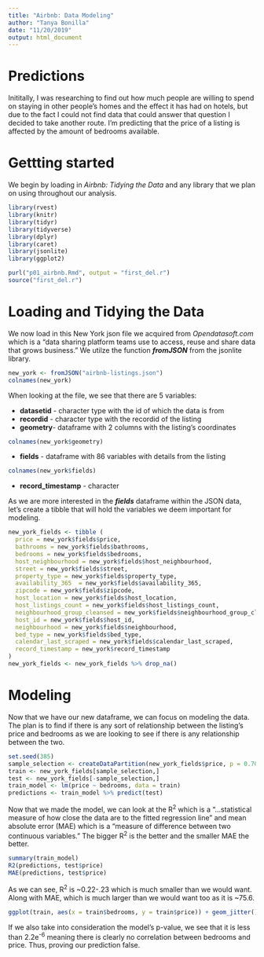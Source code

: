 ```yaml
---
title: "Airbnb: Data Modeling"
author: "Tanya Bonilla"
date: "11/20/2019"
output: html_document
---
```


# Predictions


Inititally, I was researching to find out how much people are willing to spend on staying in other people's homes and the effect it has had on hotels, but due to the fact I could not find data that could answer that question I decided to take another route. I'm predicting that the price of a listing is affected by the amount of bedrooms available. 

# Gettting started

We begin by loading in *Airbnb: Tidying the Data* and any library that we plan on using throughout our analysis.
```r
library(rvest)
library(knitr)
library(tidyr)
library(tidyverse)
library(dplyr)
library(caret)
library(jsonlite)
library(ggplot2)

purl("p01_airbnb.Rmd", output = "first_del.r")
source("first_del.r")
```

# Loading and Tidying the Data

We now load in this New York json file we acquired from *Opendatasoft.com* which is a "data sharing platform teams use to access, reuse and share data that grows business." We utilze the function ***fromJSON*** from the jsonlite library. 
```r
new_york <- fromJSON("airbnb-listings.json")
colnames(new_york)
```

When looking at the file, we see that there are 5 variables:

* **datasetid** - character type with the id of which the data is from
* **recordid** - character type with the recordid of the listing 
* **geometry**- dataframe with 2 columns with the listing's coordinates
```r
colnames(new_york$geometry)
```
* **fields** - dataframe with 86 variables with details from the listing
```r
colnames(new_york$fields)
```
+ **record_timestamp** - character 

As we are more interested in the ***fields*** dataframe within the JSON data, let's create a tibble that will hold the variables we deem important for modeling.
```r
new_york_fields <- tibble ( 
  price = new_york$fields$price,
  bathrooms = new_york$fields$bathrooms,
  bedrooms = new_york$fields$bedrooms,
  host_neighbourhood = new_york$fields$host_neighbourhood,
  street = new_york$fields$street,
  property_type = new_york$fields$property_type,
  availability_365  = new_york$fields$availability_365,
  zipcode = new_york$fields$zipcode,
  host_location = new_york$fields$host_location,
  host_listings_count = new_york$fields$host_listings_count,
  neighbourhood_group_cleansed = new_york$fields$neighbourhood_group_cleansed,
  host_id = new_york$fields$host_id,
  neighbourhood = new_york$fields$neighbourhood,
  bed_type = new_york$fields$bed_type,
  calendar_last_scraped = new_york$fields$calendar_last_scraped,
  record_timestamp = new_york$record_timestamp
)
new_york_fields <- new_york_fields %>% drop_na()

```

# Modeling

Now that we have our new dataframe, we can focus on modeling the data. The plan is to find if there is any sort of relationship between the listing's price and bedrooms as we are looking to see if there is any relationship between the two. 

```r

set.seed(385)
sample_selection <- createDataPartition(new_york_fields$price, p = 0.70, list = FALSE)
train <- new_york_fields[sample_selection,]
test <- new_york_fields[-sample_selection,]
train_model <- lm(price ~ bedrooms, data = train)
predictions <- train_model %>% predict(test)
```

Now that we made the model, we can look at the R^2^ which is a "...statistical measure of how close the data are to the fitted regression line" and mean absolute error (MAE) which is a "measure of difference between two continuous variables." The bigger R^2^ is the better and the smaller MAE the better.
```r
summary(train_model)
R2(predictions, test$price)
MAE(predictions, test$price)
```
As we can see, R^2^ is ~0.22-.23 which is much smaller than we would want. Along with MAE, which is much larger than we would want too as it is ~75.6. 

```r
ggplot(train, aes(x = train$bedrooms, y = train$price)) + geom_jitter()
```

If we also take into consideration the model's p-value, we see that it is less than 2.2e^-6^ meaning there is clearly no correlation between bedrooms and price. Thus, proving our prediction false.